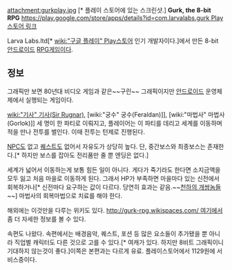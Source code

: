 attachment:gurkplay.jpg [* 플레이 스토어에 있는 스크린샷.]
''' Gurk, the 8-bit RPG '''
[[https://play.google.com/store/apps/details?id=com.larvalabs.gurk Play스토어 링크]]

Larva Labs.ltd[* [[wiki:"구글 플레이" Play스토어]] 인기 개발자이다.]에서 만든 8-bit [[안드로이드]] [[RPG]]게임이다.
== 정보 ==
그래픽만 보면 80년대 비디오 게임과 같은~~구린~~ 그래픽이지만 [[안드로이드]] 운영체제에서 실행되는 게임이다. 

[[wiki:"기사" 기사(Sir Rugnar)]], [wiki:"궁수" 궁수(Feraldan)]], [wiki:"마법사" 마법사(Gorlok)]] 세 명이 한 파티로 이뤄지고, 플레이어는 이 파티를 데리고 세계를 이동하며 적을 만나 전투를 벌인다. 이때 전투는 턴제로 진행된다.

[[NPC]]도 없고 [[퀘스트]]도 없어서 자유도가 상당히 높다. 단, 중간보스와 최종보스는 존재한다.[* 하지만 보스를 잡아도 전리품만 줄 뿐 엔딩은 없다.]

세계가 넓어서 이동하는게 보통 힘든 일이 아니다. 게다가 죽기라도 한다면 소지금액을 모두 잃고 처음 마을로 이동하게 된다. 그래서 HP가 부족하면 마을마다 있는 신전에서 회복하거나[* 신전마다 요구하는 값이 다르다. 당연히 효과는 같음.~~[[천하의 개쌍놈들]]~~] 마법사의 회복마법으로 치료를 해야 한다.

해외에는 이것만을 다루는 위키도 있다. [[http://gurk-rpg.wikispaces.com/ 여기]]에서 좀 더 자세한 정보를 볼 수 있다.

속편도 나왔다. 속편에서는 배경음악, 퀘스트, 포션 등 많은 요소들이 추가됐을 뿐 아니라 직업별 캐릭터도 다른 것으로 고를 수 있다.[* 여캐가 있다. 하지만 8비트 그래픽이니 기대하지 않는것이 좋다.]이쪽은 본편과는 다르게 유료. 플레이스토어에서 1129원에 서비스중이다.
